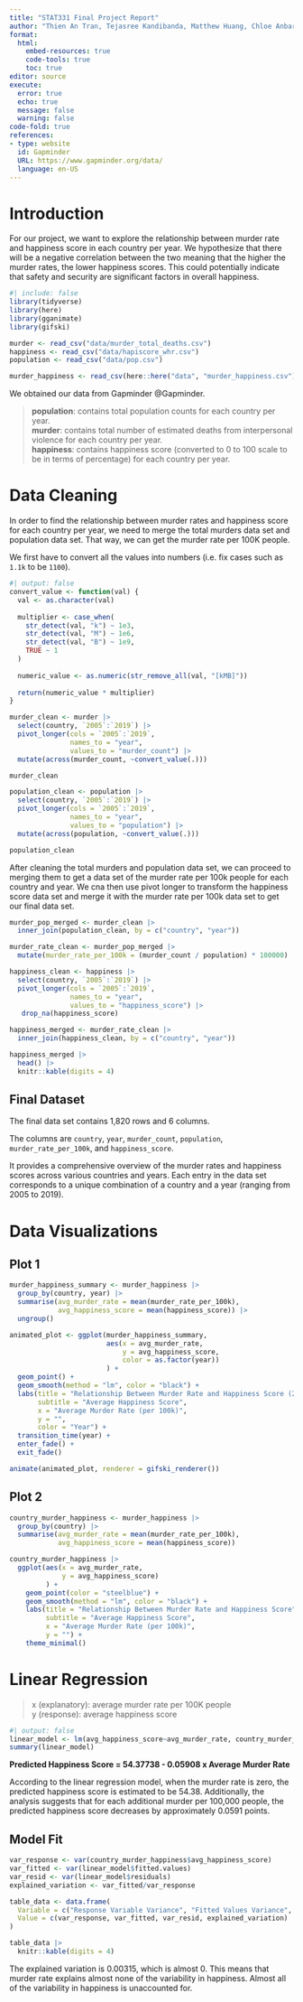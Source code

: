 ```yaml
---
title: "STAT331 Final Project Report"
author: "Thien An Tran, Tejasree Kandibanda, Matthew Huang, Chloe Anbarcioglu"
format: 
  html:
    embed-resources: true
    code-tools: true
    toc: true
editor: source
execute: 
  error: true
  echo: true
  message: false
  warning: false
code-fold: true
references:
- type: website
  id: Gapminder
  URL: https://www.gapminder.org/data/
  language: en-US
---
```


# Introduction

For our project, we want to explore the relationship between murder rate and happiness score in each country per year. We hypothesize that there will be a negative correlation between the two meaning that the higher the murder rates, the lower happiness scores. This could potentially indicate that safety and security are significant factors in overall happiness.

```r
#| include: false
library(tidyverse)
library(here)
library(gganimate)
library(gifski)

murder <- read_csv("data/murder_total_deaths.csv")
happiness <- read_csv("data/hapiscore_whr.csv")
population <- read_csv("data/pop.csv")

murder_happiness <- read_csv(here::here("data", "murder_happiness.csv"))
```

We obtained our data from Gapminder @Gapminder.

> **population**: contains total population counts for each country per year.\
> **murder**: contains total number of estimated deaths from interpersonal violence for each country per year.\
> **happiness**: contains happiness score (converted to 0 to 100 scale to be in terms of percentage) for each country per year.\

# Data Cleaning

In order to find the relationship between murder rates and happiness score for each country per year, we need to merge the total murders data set and population data set. That way, we can get the murder rate per 100K people.

::: callout-note
We first have to convert all the values into numbers (i.e. fix cases such as `1.1k` to be `1100`).
:::

```r
#| output: false
convert_value <- function(val) {
  val <- as.character(val)
  
  multiplier <- case_when(
    str_detect(val, "k") ~ 1e3,
    str_detect(val, "M") ~ 1e6,
    str_detect(val, "B") ~ 1e9,
    TRUE ~ 1
  )
  
  numeric_value <- as.numeric(str_remove_all(val, "[kMB]"))
  
  return(numeric_value * multiplier)
}

murder_clean <- murder |>
  select(country, `2005`:`2019`) |> 
  pivot_longer(cols = `2005`:`2019`,
               names_to = "year",
               values_to = "murder_count") |> 
  mutate(across(murder_count, ~convert_value(.)))

murder_clean

population_clean <- population |>
  select(country, `2005`:`2019`) |>
  pivot_longer(cols = `2005`:`2019`,
               names_to = "year",
               values_to = "population") |>
  mutate(across(population, ~convert_value(.)))

population_clean
```

After cleaning the total murders and population data set, we can proceed to merging them to get a data set of the murder rate per 100k people for each country and year. We cna then use pivot longer to transform the happiness score data set and merge it with the murder rate per 100k data set to get our final data set.

```r
murder_pop_merged <- murder_clean |>
  inner_join(population_clean, by = c("country", "year"))

murder_rate_clean <- murder_pop_merged |>
  mutate(murder_rate_per_100k = (murder_count / population) * 100000)

happiness_clean <- happiness |>
  select(country, `2005`:`2019`) |>
  pivot_longer(cols = `2005`:`2019`,
               names_to = "year",
               values_to = "happiness_score") |>
   drop_na(happiness_score)

happiness_merged <- murder_rate_clean |>
  inner_join(happiness_clean, by = c("country", "year"))

happiness_merged |>
  head() |>
  knitr::kable(digits = 4) 
```

## Final Dataset

The final data set contains 1,820 rows and 6 columns.

The columns are `country`, `year`, `murder_count`, `population`, `murder_rate_per_100k`, and `happiness_score`.

It provides a comprehensive overview of the murder rates and happiness scores across various countries and years. Each entry in the data set corresponds to a unique combination of a country and a year (ranging from 2005 to 2019).

# Data Visualizations

## Plot 1

```r
murder_happiness_summary <- murder_happiness |>
  group_by(country, year) |>
  summarise(avg_murder_rate = mean(murder_rate_per_100k),
            avg_happiness_score = mean(happiness_score)) |>
  ungroup()

animated_plot <- ggplot(murder_happiness_summary,
                        aes(x = avg_murder_rate,
                            y = avg_happiness_score,
                            color = as.factor(year))
                        ) +
  geom_point() +
  geom_smooth(method = "lm", color = "black") +
  labs(title = "Relationship Between Murder Rate and Happiness Score (2005-2019)",
       subtitle = "Average Happiness Score",
       x = "Average Murder Rate (per 100k)",
       y = "",
       color = "Year") +
  transition_time(year) +
  enter_fade() +
  exit_fade()

animate(animated_plot, renderer = gifski_renderer())
```

## Plot 2

```r
country_murder_happiness <- murder_happiness |>
  group_by(country) |>
  summarise(avg_murder_rate = mean(murder_rate_per_100k),
            avg_happiness_score = mean(happiness_score))

country_murder_happiness |>
  ggplot(aes(x = avg_murder_rate, 
             y = avg_happiness_score)
         ) +
    geom_point(color = "steelblue") +
    geom_smooth(method = "lm", color = "black") +
    labs(title = "Relationship Between Murder Rate and Happiness Score",
         subtitle = "Average Happiness Score",
         x = "Average Murder Rate (per 100k)", 
         y = "") +
    theme_minimal()
```

# Linear Regression

> x (explanatory): average murder rate per 100K people\
> y (response): average happiness score

```r
#| output: false
linear_model <- lm(avg_happiness_score~avg_murder_rate, country_murder_happiness)
summary(linear_model)
```

**Predicted Happiness Score = 54.37738 - 0.05908 x Average Murder Rate**

According to the linear regression model, when the murder rate is zero, the predicted happiness score is estimated to be 54.38. Additionally, the analysis suggests that for each additional murder per 100,000 people, the predicted happiness score decreases by approximately 0.0591 points.

## Model Fit

```r
var_response <- var(country_murder_happiness$avg_happiness_score)
var_fitted <- var(linear_model$fitted.values)
var_resid <- var(linear_model$residuals)
explained_variation <- var_fitted/var_response

table_data <- data.frame(
  Variable = c("Response Variable Variance", "Fitted Values Variance", "Residuals Variance", "Explained Variation"),
  Value = c(var_response, var_fitted, var_resid, explained_variation)
)

table_data |>
  knitr::kable(digits = 4) 
```

The explained variation is 0.00315, which is almost 0. This means that murder rate explains almost none of the variability in happiness. Almost all of the variability in happiness is unaccounted for.
